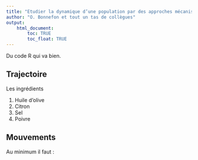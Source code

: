 ```yaml
---
title: "Etudier la dynamique d’une population par des approches mécanistico-statistiques"
author: "O. Bonnefon et tout un tas de collègues"
output: 
    html_document:
        toc: TRUE
        toc_float: TRUE
---
```


Du code R qui va bien.


## Trajectoire

Les ingrédients

1. Huile d'olive
2. Citron
3. Sel
4. Poivre


## Mouvements

Au minimum il faut :

